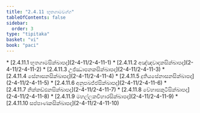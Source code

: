 ```yaml
---
title: "2.4.11 භූතගාමවග්ග"
tableOfContents: false
sidebar:
  order: 3
type: "tipitaka"
basket: "vi"
book: "paci"
---
```



<DynamicBreadcrumb />



<TableOfContents book="paci" section="2.4.11">
* [2.4.11.1 භූතගාමසික්ඛාපද](2-4-11/2-4-11-1)
* [2.4.11.2 අඤ්ඤවාදකසික්ඛාපද](2-4-11/2-4-11-2)
* [2.4.11.3 උජ්ඣාපනකසික්ඛාපද](2-4-11/2-4-11-3)
* [2.4.11.4 සේනාසනසික්ඛාපද](2-4-11/2-4-11-4)
* [2.4.11.5 දුතියසේනාසනසික්ඛාපද](2-4-11/2-4-11-5)
* [2.4.11.6 අනුපඛජ්ජසික්ඛාපද](2-4-11/2-4-11-6)
* [2.4.11.7 නික්කඩ්ඪනසික්ඛාපද](2-4-11/2-4-11-7)
* [2.4.11.8 වේහාසකුටිසික්ඛාපද](2-4-11/2-4-11-8)
* [2.4.11.9 මහල්ලකවිහාරසික්ඛාපද](2-4-11/2-4-11-9)
* [2.4.11.10 සප්පාණකසික්ඛාපද](2-4-11/2-4-11-10)
</TableOfContents>